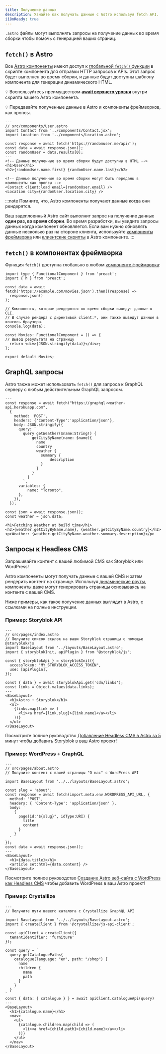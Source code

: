 ```yaml
---
title: Получение данных
description: Узнайте как получать данные с Astro используя fetch API.
i18nReady: true
---
```


`.astro` файлы могут выполнять запросы на получение данных во время сборки чтобы помочь с генерацией ваших страниц.

## `fetch()` в Astro

Все [Astro компоненты](/ru/basics/astro-components/) имеют доступ к [глобальной `fetch()` функции](https://developer.mozilla.org/en-US/docs/Web/API/fetch) в скрипте компонента для отправки HTTP запросов к APIs. Этот запрос будет выполнен во время сборки, и данные будут доступны шаблону компонента для генерации динамического HTML.

💡 Воспользуйтесь преимуществом [**await верхнего уровня**](https://developer.mozilla.org/en-US/docs/Web/JavaScript/Reference/Operators/await#top_level_await) внутри скрипта вашего Astro компонента.

💡 Передавайте полученные данные в Astro и компоненты фреймворков, как пропсы.

```astro /await fetch\\(.*?\\)/
---
// src/components/User.astro
import Contact from '../components/Contact.jsx';
import Location from '../components/Location.astro';

const response = await fetch('https://randomuser.me/api/');
const data = await response.json();
const randomUser = data.results[0];
---
<!-- Данные полученные во время сборки будут доступны в HTML -->
<h1>User</h1>
<h2>{randomUser.name.first} {randomUser.name.last}</h2>

<!-- Данные полученные во время сборки могут быть переданы в компоненты как пропсы -->
<Contact client:load email={randomUser.email} />
<Location city={randomUser.location.city} />
```

:::note
Помните, что, Astro компоненты получают данные когда они рендерятся.

Ваш задеплоенный Astro сайт выполнит запрос на получение данных **один раз, во время сборки**. Во время разработки, вы увидите запросы данных когда компонент обновляется. Если вам нужно обновлять данные несколько раз на стороне клиента, используйте [компоненты фреймворка](/ru/guides/framework-components/) или [клиентские скрипты](/ru/guides/client-side-scripts/) в Astro компоненте.
:::


## `fetch()` в компонентах фреймворка

Функция `fetch()` доступна глобально в любом [компоненте фреймворка](/ru/guides/framework-components/):

```tsx title="src/components/Movies.tsx" /await fetch\\(.*?\\)/
import type { FunctionalComponent } from 'preact';
import { h } from 'preact';

const data = await fetch('https://example.com/movies.json').then((response) =>
  response.json()
);

// Компоненты, которые рендерятся во время сборки выведут данные в CLI.
// В случае рендера с директивой client:*, они также выведут данные в консоль браузера.
console.log(data);

const Movies: FunctionalComponent = () => {
// Вывод результата на страницу
  return <div>{JSON.stringify(data)}</div>;
};

export default Movies;
```


## GraphQL запросы

Astro также может использовать `fetch()` для запроса к GraphQL серверу с любым действительным GraphQL запросом.

```astro title="src/components/Weather.astro" "await fetch"
---
const response = await fetch("https://graphql-weather-api.herokuapp.com",
  {
    method: 'POST',
    headers: {'Content-Type':'application/json'},
    body: JSON.stringify({
      query: `
        query getWeather($name:String!) {
            getCityByName(name: $name){
              name
              country
              weather {
                summary {
                    description
                }
              }
            }
          }
        `,
      variables: {
          name: "Toronto",
      },
    }),
  });

const json = await response.json();
const weather = json.data;
---
<h1>Fetching Weather at build time</h1>
<h2>{weather.getCityByName.name}, {weather.getCityByName.country}</h2>
<p>Weather: {weather.getCityByName.weather.summary.description}</p>
```

## Запросы к Headless CMS

Запрашивайте контент с вашей любимой CMS как Storyblok или WordPress!

Astro компоненты могут получать данные с вашей CMS и затем рендерить контент на странице. Используя [динамические роуты](/ru/guides/routing/#динамические-переадресации), компоненты даже могут генерировать страницы основываясь на контенте с вашей CMS.

Ниже примеры, как такое получение данных выглядит в Astro, с ссылками на полные инструкции.

### Пример: Storyblok API

```astro
---
// src/pages/index.astro
// Получите список ссылок на ваши Storyblok страницы с помощью @storyblok/js
import BaseLayout from '../layouts/BaseLayout.astro';
import { storyblokInit, apiPlugin } from "@storyblok/js";

const { storyblokApi } = storyblokInit({
  accessToken: "MY_STORYBLOK_ACCESS_TOKEN",
  use: [apiPlugin],
});

const { data } = await storyblokApi.get('cdn/links');
const links = Object.values(data.links);
---
<BaseLayout>
  <h1>Astro + Storyblok</h1>
  <ul>
    {links.map(link => (
      <li><a href={link.slug}>{link.name}</a></li>
    ))}
  </ul>
</BaseLayout>
```
Посмотрите полное руководство [Добавление Headless CMS в Astro за 5 минут](https://www.storyblok.com/tp/add-a-headless-cms-to-astro-in-5-minutes) чтобы добавить Storyblok в ваш Astro проект!

### Пример: WordPress + GraphQL

```astro
---
// src/pages/about.astro
// Получите контент с вашей страницы "О нас" с WordPress API

import BaseLayout from '../../layouts/BaseLayout.astro';

const slug = 'about';
const response = await fetch(import.meta.env.WORDPRESS_API_URL, {
  method: 'POST',
  headers: { 'Content-Type': 'application/json' },
  body: `
    {
      page(id:"${slug}", idType:URI) {
        title
        content
      }
    }
  `
});
const data = await response.json();
---
<BaseLayout>
  <h1>{data.title}</h1>
  <article set:html={data.content} />
</BaseLayout>
```

Посмотрите полное руководство [Создание Astro веб-сайта с WordPress как Headless CMS](https://blog.openreplay.com/building-an-astro-website-with-wordpress-as-a-headless-cms) чтобы добавить WordPress в ваш Astro проект!

### Пример: Crystallize

```astro title="src/pages/index.astro"
---
// Получите пути вашего каталога с Crystallize GraphQL API

import BaseLayout from '../../layouts/BaseLayout.astro';
import { createClient } from '@crystallize/js-api-client';

const apiClient = createClient({
  tenantIdentifier: 'furniture'
});

const query = `
  query getCataloguePaths{
    catalogue(language: "en", path: "/shop") {
      name
      children {
        name
        path
      }
    }
  }
`
const { data: { catalogue } } = await apiClient.catalogueApi(query)
---
<BaseLayout>
  <h1>{catalogue.name}</h1>
  <nav>
    <ul>
      {catalogue.children.map(child => (
        <li><a href={child.path}>{child.name}</a></li>
      ))}
    </ul>
  </nav>
</BaseLayout>
```
